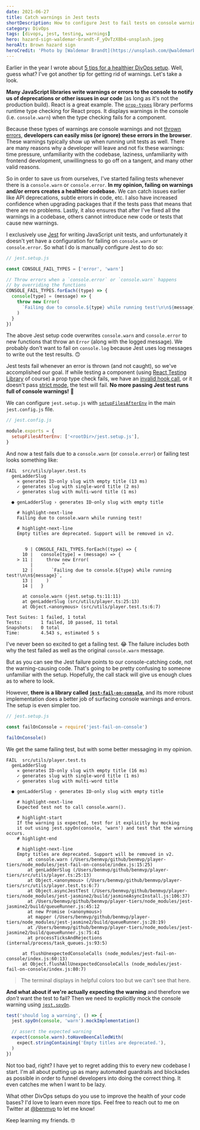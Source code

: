 ```yaml
---
date: 2021-06-27
title: Catch warnings in Jest tests
shortDescription: How to configure Jest to fail tests on console warnings and errors
category: DivOps
tags: [divops, jest, testing, warnings]
hero: hazard-sign-waldemar-brandt-F_yOvTzX8b4-unsplash.jpeg
heroAlt: Brown hazard sign
heroCredit: 'Photo by [Waldemar Brandt](https://unsplash.com/@waldemarbrandt67w)'
---
```


Earlier in the year I wrote about [5 tips for a healthier DivOps setup](https://www.benmvp.com/blog/5-tips-healthier-divops-setup/). Well, guess what? I've got another tip for getting rid of warnings. Let's take a look.

**Many JavaScript libraries write warnings or errors to the console to notify us of deprecations or other issues in our code** (as long as it's not the production build). React is a great example. The [`prop-types`](https://www.npmjs.com/package/prop-types) library performs runtime type checking for React props. It displays warnings in the console (i.e. `console.warn`) when the type checking fails for a component.

Because these types of warnings are console warnings and not [thrown errors](https://developer.mozilla.org/en-US/docs/Web/JavaScript/Reference/Statements/throw), **developers can easily miss (or ignore) these errors in the browser**. These warnings typically show up when running unit tests as well. There are many reasons why a developer will leave and not fix these warnings: time pressure, unfamiliarity with the codebase, laziness, unfamiliarity with frontend development, unwillingness to go off on a tangent, and many other valid reasons.

So in order to save us from ourselves, I've started failing tests whenever there is a `console.warn` or `console.error`. **In my opinion, failing on warnings and/or errors creates a healthier codebase.** We can catch issues earlier like API deprecations, subtle errors in code, etc. I also have increased confidence when upgrading packages that if the tests pass that means that there are no problems. Lastly, it also ensures that after I've fixed all the warnings in a codebase, others cannot introduce new code or tests that cause new warnings.

I exclusively use [Jest](https://jestjs.io/) for writing JavaScript unit tests, and unfortunately it doesn't yet have a configuration for failing on `console.warn` or `console.error`. So what I do is manually configure Jest to do so:

```js
// jest.setup.js

const CONSOLE_FAIL_TYPES = ['error', 'warn']

// Throw errors when a `console.error` or `console.warn` happens
// by overriding the functions
CONSOLE_FAIL_TYPES.forEach((type) => {
  console[type] = (message) => {
    throw new Error(
      `Failing due to console.${type} while running test!\n\n${message}`,
    )
  }
})
```

The above Jest setup code overwrites `console.warn` and `console.error` to new functions that throw an `Error` (along with the logged message). We probably don't want to fail on `console.log` because Jest uses log messages to write out the test results. 🙃

Jest tests fail whenever an error is thrown (and not caught), so we've accomplished our goal. If while testing a component (using [React Testing Library](https://testing-library.com/docs/react-testing-library/) of course) a prop type check fails, we have an [invalid hook call](https://reactjs.org/warnings/invalid-hook-call-warning.html), or it doesn't pass [strict mode](https://reactjs.org/docs/strict-mode.html), the test will fail. **No more passing Jest test runs full of console warnings!** 🎉

We can configure `jest.setup.js` with [`setupFilesAfterEnv`](https://jestjs.io/docs/configuration#setupfilesafterenv-array) in the main `jest.config.js` file.

```js
// jest.config.js

module.exports = {
  setupFilesAfterEnv: ['<rootDir>/jest.setup.js'],
}
```

And now a test fails due to a `console.warn` (or `console.error`) or failing test looks something like:

```shell
FAIL  src/utils/player.test.ts
  genLadderSlug
    ✕ generates ID-only slug with empty title (13 ms)
    ✓ generates slug with single-word title (2 ms)
    ✓ generates slug with multi-word title (1 ms)

  ● genLadderSlug › generates ID-only slug with empty title

    # highlight-next-line
    Failing due to console.warn while running test!

    # highlight-next-line
    Empty titles are deprecated. Support will be removed in v2.


       9 | CONSOLE_FAIL_TYPES.forEach((type) => {
      10 |   console[type] = (message) => {
    > 11 |     throw new Error(
         |           ^
      12 |       `Failing due to console.${type} while running test!\n\n${message}`,
      13 |     )
      14 |   }

      at console.warn (jest.setup.ts:11:11)
      at genLadderSlug (src/utils/player.ts:25:13)
      at Object.<anonymous> (src/utils/player.test.ts:6:7)

Test Suites: 1 failed, 1 total
Tests:       1 failed, 10 passed, 11 total
Snapshots:   0 total
Time:        4.543 s, estimated 5 s
```

I've never been so excited to get a failing test. 😂 The failure includes both why the test failed as well as the original `console.warn` message.

But as you can see the Jest failure points to our console-catching code, not the warning-causing code. That's going to be pretty confusing to someone unfamiliar with the setup. Hopefully, the call stack will give us enough clues as to where to look.

However, **there is a library called [`jest-fail-on-console`](https://github.com/ricardo-ch/jest-fail-on-console)**, and its more robust implementation does a better job of surfacing console warnings and errors. The setup is even simpler too.

```js
// jest.setup.js

const failOnConsole = require('jest-fail-on-console')

failOnConsole()
```

We get the same failing test, but with some better messaging in my opinion.

```shell
FAIL  src/utils/player.test.ts
  genLadderSlug
    ✕ generates ID-only slug with empty title (16 ms)
    ✓ generates slug with single-word title (1 ms)
    ✓ generates slug with multi-word title

  ● genLadderSlug › generates ID-only slug with empty title

    # highlight-next-line
    Expected test not to call console.warn().

    # highlight-start
    If the warning is expected, test for it explicitly by mocking
    it out using jest.spyOn(console, 'warn') and test that the warning occurs.
    # highlight-end

    # highlight-next-line
    Empty titles are deprecated. Support will be removed in v2.
        at console.warn (/Users/benmvp/github/benmvp/player-tiers/node_modules/jest-fail-on-console/index.js:15:25)
        at genLadderSlug (/Users/benmvp/github/benmvp/player-tiers/src/utils/player.ts:25:13)
        at Object.<anonymous> (/Users/benmvp/github/benmvp/player-tiers/src/utils/player.test.ts:6:7)
        at Object.asyncJestTest (/Users/benmvp/github/benmvp/player-tiers/node_modules/jest-jasmine2/build/jasmineAsyncInstall.js:106:37)
        at /Users/benmvp/github/benmvp/player-tiers/node_modules/jest-jasmine2/build/queueRunner.js:45:12
        at new Promise (<anonymous>)
        at mapper (/Users/benmvp/github/benmvp/player-tiers/node_modules/jest-jasmine2/build/queueRunner.js:28:19)
        at /Users/benmvp/github/benmvp/player-tiers/node_modules/jest-jasmine2/build/queueRunner.js:75:41
        at processTicksAndRejections (internal/process/task_queues.js:93:5)

      at flushUnexpectedConsoleCalls (node_modules/jest-fail-on-console/index.js:60:13)
      at Object.flushAllUnexpectedConsoleCalls (node_modules/jest-fail-on-console/index.js:80:7)
```

> The terminal displays in helpful colors too but we can't see that here.

**And what about if we're actually expecting the warning** and therefore we _don't_ want the test to fail? Then we need to explicitly mock the console warning using [`jest.spyOn`](https://jestjs.io/docs/jest-object#jestspyonobject-methodname).

```js
test('should log a warning', () => {
  jest.spyOn(console, 'warn').mockImplementation()

  // assert the expected warning
  expect(console.warn).toHaveBeenCalledWith(
    expect.stringContaining('Empty titles are deprecated.'),
  )
})
```

Not too bad, right? I have yet to regret adding this to every new codebase I start. I'm all about putting up as many automated guardrails and blockades as possible in order to funnel developers into doing the correct thing. It even catches me when I want to be lazy.

What other DivOps setups do you use to improve the health of your code bases? I'd love to learn even more tips. Feel free to reach out to me on Twitter at [@benmvp](https://twitter.com/benmvp) to let me know!

Keep learning my friends. 🤓
